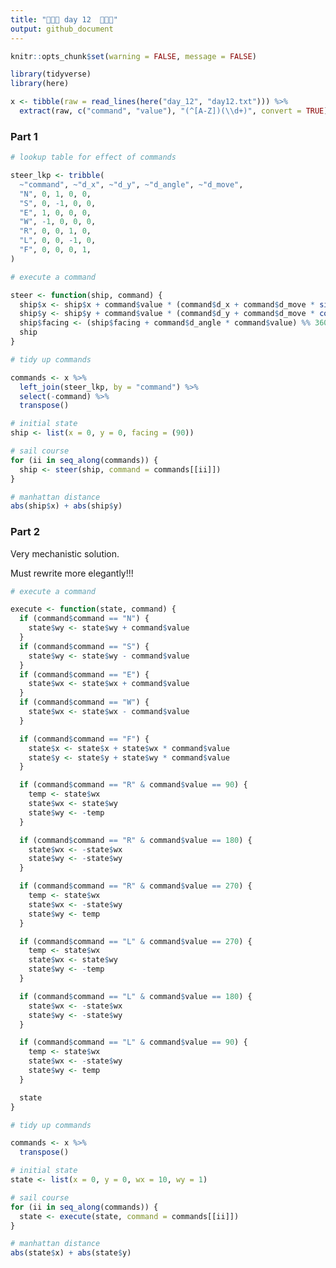 ```yaml
---
title: "🎄🎄🎄 day 12  🎄🎄🎄"
output: github_document
---
```

```r
knitr::opts_chunk$set(warning = FALSE, message = FALSE)
```

```r
library(tidyverse)
library(here)

x <- tibble(raw = read_lines(here("day_12", "day12.txt"))) %>%
  extract(raw, c("command", "value"), "(^[A-Z])(\\d+)", convert = TRUE)
```


### Part 1

```r

# lookup table for effect of commands

steer_lkp <- tribble(
  ~"command", ~"d_x", ~"d_y", ~"d_angle", ~"d_move",
  "N", 0, 1, 0, 0,
  "S", 0, -1, 0, 0,
  "E", 1, 0, 0, 0,
  "W", -1, 0, 0, 0,
  "R", 0, 0, 1, 0,
  "L", 0, 0, -1, 0,
  "F", 0, 0, 0, 1,
)

# execute a command

steer <- function(ship, command) {
  ship$x <- ship$x + command$value * (command$d_x + command$d_move * sinpi(ship$facing / 180))
  ship$y <- ship$y + command$value * (command$d_y + command$d_move * cospi(ship$facing / 180))
  ship$facing <- (ship$facing + command$d_angle * command$value) %% 360
  ship
}

# tidy up commands

commands <- x %>%
  left_join(steer_lkp, by = "command") %>%
  select(-command) %>%
  transpose()

# initial state
ship <- list(x = 0, y = 0, facing = (90))

# sail course
for (ii in seq_along(commands)) {
  ship <- steer(ship, command = commands[[ii]])
}

# manhattan distance
abs(ship$x) + abs(ship$y)
```

### Part 2

Very mechanistic solution.

Must rewrite more elegantly!!!

```r
# execute a command

execute <- function(state, command) {
  if (command$command == "N") {
    state$wy <- state$wy + command$value
  }
  if (command$command == "S") {
    state$wy <- state$wy - command$value
  }
  if (command$command == "E") {
    state$wx <- state$wx + command$value
  }
  if (command$command == "W") {
    state$wx <- state$wx - command$value
  }

  if (command$command == "F") {
    state$x <- state$x + state$wx * command$value
    state$y <- state$y + state$wy * command$value
  }

  if (command$command == "R" & command$value == 90) {
    temp <- state$wx
    state$wx <- state$wy
    state$wy <- -temp
  }

  if (command$command == "R" & command$value == 180) {
    state$wx <- -state$wx
    state$wy <- -state$wy
  }

  if (command$command == "R" & command$value == 270) {
    temp <- state$wx
    state$wx <- -state$wy
    state$wy <- temp
  }

  if (command$command == "L" & command$value == 270) {
    temp <- state$wx
    state$wx <- state$wy
    state$wy <- -temp
  }

  if (command$command == "L" & command$value == 180) {
    state$wx <- -state$wx
    state$wy <- -state$wy
  }

  if (command$command == "L" & command$value == 90) {
    temp <- state$wx
    state$wx <- -state$wy
    state$wy <- temp
  }

  state
}

# tidy up commands

commands <- x %>%
  transpose()

# initial state
state <- list(x = 0, y = 0, wx = 10, wy = 1)

# sail course
for (ii in seq_along(commands)) {
  state <- execute(state, command = commands[[ii]])
}

# manhattan distance
abs(state$x) + abs(state$y)
```
